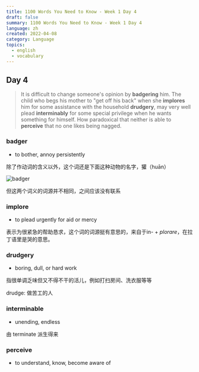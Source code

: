 ```yaml
---
title: 1100 Words You Need to Know - Week 1 Day 4
draft: false
summary: 1100 Words You Need to Know - Week 1 Day 4
language: zh
created: 2022-04-08
category: Language
topics:
  - english
  - vocabulary
---
```


## Day 4

> It is difficult to change someone's opinion by **badgering** him. The child who begs his mother to "get off his back" when she **implores** him for some assistance with the household **drudgery**, may very well plead **interminably** for some special privilege when he wants something for himself. How paradoxical that neither is able to **perceive** that no one likes being nagged.

### badger

- to bother, annoy persistently

除了作动词的含义以外，这个词还是下面这种动物的名字，獾（huān）

![badger](../../assets/images/journals/1100-words-you-need-to-know-week-1-day-4/badger.png)

但这两个词义的词源并不相同，之间应该没有联系

### implore

- to plead urgently for aid or mercy

表示为很紧急的帮助恳求，这个词的词源挺有意思的，来自于in- + _plorare_，在拉丁语里是哭的意思。

### drudgery

- boring, dull, or hard work

指很单调乏味但又不得不干的活儿，例如打扫房间、洗衣服等等

drudge: 做苦工的人

### interminable

- unending, endless

由 terminate 派生得来

### perceive

- to understand, know, become aware of
